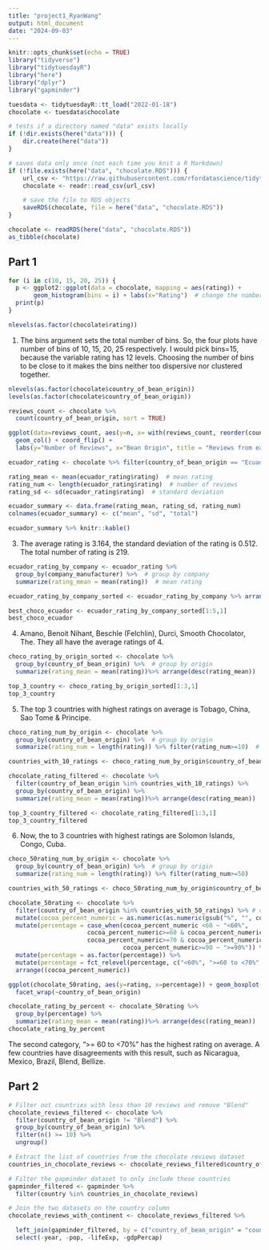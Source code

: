 ```yaml
---
title: "project1_RyanWang"
output: html_document
date: "2024-09-03"
---
```


```r
knitr::opts_chunk$set(echo = TRUE)
library("tidyverse")
library("tidytuesdayR")
library("here")
library("dplyr")
library("gapminder")
```

```r
tuesdata <- tidytuesdayR::tt_load("2022-01-18")
chocolate <- tuesdata$chocolate
```

```r
# tests if a directory named "data" exists locally
if (!dir.exists(here("data"))) {
    dir.create(here("data"))
}

# saves data only once (not each time you knit a R Markdown)
if (!file.exists(here("data", "chocolate.RDS"))) {
    url_csv <- "https://raw.githubusercontent.com/rfordatascience/tidytuesday/master/data/2022/2022-01-18/chocolate.csv"
    chocolate <- readr::read_csv(url_csv)

    # save the file to RDS objects
    saveRDS(chocolate, file = here("data", "chocolate.RDS"))
}
```

```r
chocolate <- readRDS(here("data", "chocolate.RDS"))
as_tibble(chocolate)
```

## Part 1
```r
for (i in c(10, 15, 20, 25)) {
  p <- ggplot2::ggplot(data = chocolate, mapping = aes(rating)) + 
       geom_histogram(bins = i) + labs(x="Rating")  # change the number of bins
  print(p)
}

nlevels(as.factor(chocolate$rating))
```
1. The bins argument sets the total number of bins. So, the four plots have number of bins of 10, 15, 20, 25 respectively.
I would pick bins=15, because the variable rating has 12 levels. Choosing the number of bins to be close to it makes the bins neither too dispersive nor clustered together. 

```r
nlevels(as.factor(chocolate$country_of_bean_origin))
levels(as.factor(chocolate$country_of_bean_origin))

reviews_count <- chocolate %>%
  count(country_of_bean_origin, sort = TRUE)

ggplot(data=reviews_count, aes(y=n, x= with(reviews_count, reorder(country_of_bean_origin, n)))) + 
  geom_col() + coord_flip() +
  labs(y="Number of Reviews", x="Bean Origin", title = "Reviews from each Country of Bean Origin") 
```


```r
ecuador_rating <- chocolate %>% filter(country_of_bean_origin == "Ecuador")  # select Ecuador

rating_mean <- mean(ecuador_rating$rating)  # mean rating
rating_num <- length(ecuador_rating$rating)  # number of reviews
rating_sd <- sd(ecuador_rating$rating)  # standard deviation

ecuador_summary <- data.frame(rating_mean, rating_sd, rating_num)
colnames(ecuador_summary) <- c("mean", "sd", "total")

ecuador_summary %>% knitr::kable()
```
3. The average rating is 3.164, the standard deviation of the rating is 0.512. The total number of rating is 219.


```r
ecuador_rating_by_company <- ecuador_rating %>%
  group_by(company_manufacturer) %>%  # group by company
  summarize(rating_mean = mean(rating))  # mean rating

ecuador_rating_by_company_sorted <- ecuador_rating_by_company %>% arrange(desc(rating_mean))

best_choco_ecuador <- ecuador_rating_by_company_sorted[1:5,1]
best_choco_ecuador
```
4. Amano, Benoit Nihant, Beschle (Felchlin), Durci, Smooth Chocolator, The. They all have the average ratings of 4.

```r
choco_rating_by_origin_sorted <- chocolate %>%
  group_by(country_of_bean_origin) %>%  # group by origin
  summarize(rating_mean = mean(rating))%>% arrange(desc(rating_mean))

top_3_country <- choco_rating_by_origin_sorted[1:3,1]
top_3_country
```
5. The top 3 countries with highest ratings on average is Tobago, China, Sao Tome & Principe.

```r
choco_rating_num_by_origin <- chocolate %>%
  group_by(country_of_bean_origin) %>%  # group by origin
  summarize(rating_num = length(rating)) %>% filter(rating_num>=10)  # remove origins with less than 10 reviews

countries_with_10_ratings <- choco_rating_num_by_origin$country_of_bean_origin

chocolate_rating_filtered <- chocolate %>%
  filter(country_of_bean_origin %in% countries_with_10_ratings) %>%
  group_by(country_of_bean_origin) %>%
  summarize(rating_mean = mean(rating))%>% arrange(desc(rating_mean))

top_3_country_filtered <- chocolate_rating_filtered[1:3,1]
top_3_country_filtered
```
6. Now, the to 3 countries with highest ratings are Solomon Islands, Congo, Cuba.

```r
choco_50rating_num_by_origin <- chocolate %>%
  group_by(country_of_bean_origin) %>%  # group by origin
  summarize(rating_num = length(rating)) %>% filter(rating_num>=50)

countries_with_50_ratings <- choco_50rating_num_by_origin$country_of_bean_origin 

chocolate_50rating <- chocolate %>%
  filter(country_of_bean_origin %in% countries_with_50_ratings) %>% # countries with at least 50 reviews
  mutate(cocoa_percent_numeric = as.numeric(as.numeric(gsub("%", "", cocoa_percent)))) %>%
  mutate(percentage = case_when(cocoa_percent_numeric <60 ~ "<60%",
                      cocoa_percent_numeric>=60 & cocoa_percent_numeric<70 ~ ">=60 to <70%",
                      cocoa_percent_numeric>=70 & cocoa_percent_numeric<90 ~ ">=70 to <90%",
                                cocoa_percent_numeric>=90 ~ ">=90%")) %>% # new column that identify the percentages
  mutate(percentage = as.factor(percentage)) %>%
  mutate(percentage = fct_relevel(percentage, c("<60%", ">=60 to <70%", ">=70 to <90%", ">=90%"))) %>%
  arrange((cocoa_percent_numeric)) 

ggplot(chocolate_50rating, aes(y=rating, x=percentage)) + geom_boxplot() +
  facet_wrap(~country_of_bean_origin)
```
```r
chocolate_rating_by_percent <- chocolate_50rating %>%
  group_by(percentage) %>%
  summarize(rating_mean = mean(rating))%>% arrange(desc(rating_mean))
chocolate_rating_by_percent
```
The second category, ">= 60 to <70%" has the highest rating on average. A few countries have disagreements with this result, such as Nicaragua, Mexico, Brazil, Blend, Bellize.

## Part 2
```r
# Filter out countries with less than 10 reviews and remove "Blend"
chocolate_reviews_filtered <- chocolate %>%
  filter(country_of_bean_origin != "Blend") %>%
  group_by(country_of_bean_origin) %>%
  filter(n() >= 10) %>%
  ungroup()

# Extract the list of countries from the chocolate reviews dataset
countries_in_chocolate_reviews <- chocolate_reviews_filtered$country_of_bean_origin

# Filter the gapminder dataset to only include these countries
gapminder_filtered <- gapminder %>%
  filter(country %in% countries_in_chocolate_reviews)

# Join the two datasets on the country column
chocolate_reviews_with_continent <- chocolate_reviews_filtered %>%

  left_join(gapminder_filtered, by = c("country_of_bean_origin" = "country"), relationship = "many-to-many") %>%
  select(-year, -pop, -lifeExp, -gdpPercap) 
```

